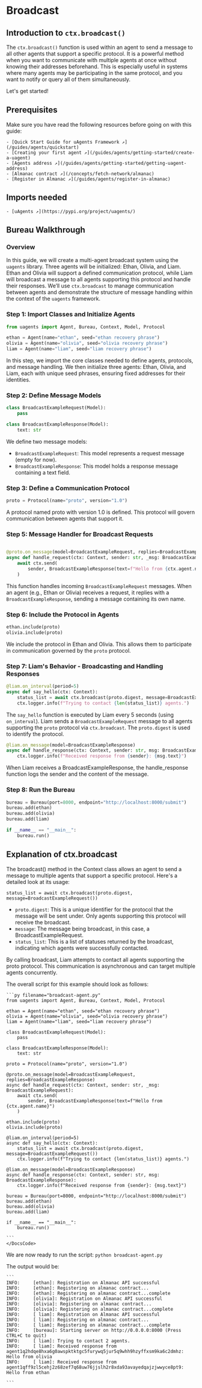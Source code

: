 
# Broadcast

## Introduction to `ctx.broadcast()`

The `ctx.broadcast()` function is used within an agent to send a message to all other agents that support a specific protocol. It is a powerful method when you want to communicate with multiple agents at once without knowing their addresses beforehand. This is especially useful in systems where many agents may be participating in the same protocol, and you want to notify or query all of them simultaneously.

Let's get started!

## Prerequisites

Make sure you have read the following resources before going on with this guide:

    - [Quick Start Guide for uAgents Framework ↗️](/guides/agents/quickstart)
    - [Creating your first agent ↗️](/guides/agents/getting-started/create-a-uagent)
    - [Agents address ↗️](/guides/agents/getting-started/getting-uagent-address)
    - [Almanac contract ↗️](/concepts/fetch-network/almanac)
    - [Register in Almanac ↗️](/guides/agents/register-in-almanac)

## Imports needed

    - [uAgents ↗️](https://pypi.org/project/uagents/)

## Bureau Walkthrough

### Overview

In this guide, we will create a multi-agent broadcast system using the `uagents` library. Three agents will be initialized: Ethan, Olivia, and Liam. Ethan and Olivia will support a defined communication protocol, while Liam will broadcast a message to all agents supporting this protocol and handle their responses. We’ll use `ctx.broadcast` to manage communication between agents and demonstrate the structure of message handling within the context of the `uagents` framework.

### Step 1: Import Classes and Initialize Agents

```py
from uagents import Agent, Bureau, Context, Model, Protocol

ethan = Agent(name="ethan", seed="ethan recovery phrase")
olivia = Agent(name="olivia", seed="olivia recovery phrase")
liam = Agent(name="liam", seed="liam recovery phrase")

```
In this step, we import the core classes needed to define agents, protocols, and message handling. We then initialize three agents: Ethan, Olivia, and Liam, each with unique seed phrases, ensuring fixed addresses for their identities.

### Step 2: Define Message Models

```py
class BroadcastExampleRequest(Model):
    pass

class BroadcastExampleResponse(Model):
    text: str

```

We define two message models:

- `BroadcastExampleRequest`: This model represents a request message (empty for now).
- `BroadcastExampleResponse`: This model holds a response message containing a text field.

### Step 3: Define a Communication Protocol

```py
proto = Protocol(name="proto", version="1.0")

```

A protocol named proto with version 1.0 is defined. This protocol will govern communication between agents that support it.

### Step 5: Message Handler for Broadcast Requests

```py

@proto.on_message(model=BroadcastExampleRequest, replies=BroadcastExampleResponse)
async def handle_request(ctx: Context, sender: str, _msg: BroadcastExampleRequest):
    await ctx.send(
        sender, BroadcastExampleResponse(text=f"Hello from {ctx.agent.name}")
    )

```

This function handles incoming `BroadcastExampleRequest` messages. When an agent (e.g., Ethan or Olivia) receives a request, it replies with a `BroadcastExampleResponse`, sending a message containing its own name.

### Step 6: Include the Protocol in Agents

```py
ethan.include(proto)
olivia.include(proto)

```

We include the protocol in Ethan and Olivia. This allows them to participate in communication governed by the `proto` protocol.

### Step 7: Liam's Behavior - Broadcasting and Handling Responses

```py
@liam.on_interval(period=5)
async def say_hello(ctx: Context):
    status_list = await ctx.broadcast(proto.digest, message=BroadcastExampleRequest())
    ctx.logger.info(f"Trying to contact {len(status_list)} agents.")

```

The `say_hello` function is executed by Liam every 5 seconds (using `on_interval`). Liam sends a `BroadcastExampleRequest` message to all agents supporting the `proto` protocol via `ctx.broadcast`. The `proto.digest` is used to identify the protocol.

```py
@liam.on_message(model=BroadcastExampleResponse)
async def handle_response(ctx: Context, sender: str, msg: BroadcastExampleResponse):
    ctx.logger.info(f"Received response from {sender}: {msg.text}")

```

When Liam receives a BroadcastExampleResponse, the handle_response function logs the sender and the content of the message.

### Step 8: Run the Bureau

```py
bureau = Bureau(port=8000, endpoint="http://localhost:8000/submit")
bureau.add(ethan)
bureau.add(olivia)
bureau.add(liam)

if __name__ == "__main__":
    bureau.run()

```

## Explanation of ctx.broadcast

The broadcast() method in the Context class allows an agent to send a message to multiple agents that support a specific protocol. Here's a detailed look at its usage:

`status_list = await ctx.broadcast(proto.digest, message=BroadcastExampleRequest())`

- `proto.digest`: This is a unique identifier for the protocol that the message will be sent under. Only agents supporting this protocol will receive the broadcast.
- `message`: The message being broadcast, in this case, a BroadcastExampleRequest.
- `status_list`: This is a list of statuses returned by the broadcast, indicating which agents were successfully contacted.

By calling broadcast, Liam attempts to contact all agents supporting the proto protocol. This communication is asynchronous and can target multiple agents concurrently.

The overall script for this example should look as follows:

<CodeGroup hasCopy isLocalHostedFile>
    <DocsCode local={true}>

    ```py filename="broadcast-agent.py"
    from uagents import Agent, Bureau, Context, Model, Protocol

    ethan = Agent(name="ethan", seed="ethan recovery phrase")
    olivia = Agent(name="olivia", seed="olivia recovery phrase")
    liam = Agent(name="liam", seed="liam recovery phrase")

    class BroadcastExampleRequest(Model):
        pass

    class BroadcastExampleResponse(Model):
        text: str

    proto = Protocol(name="proto", version="1.0")

    @proto.on_message(model=BroadcastExampleRequest, replies=BroadcastExampleResponse)
    async def handle_request(ctx: Context, sender: str, _msg: BroadcastExampleRequest):
        await ctx.send(
            sender, BroadcastExampleResponse(text=f"Hello from {ctx.agent.name}")
        )

    ethan.include(proto)
    olivia.include(proto)

    @liam.on_interval(period=5)
    async def say_hello(ctx: Context):
        status_list = await ctx.broadcast(proto.digest, message=BroadcastExampleRequest())
        ctx.logger.info(f"Trying to contact {len(status_list)} agents.")

    @liam.on_message(model=BroadcastExampleResponse)
    async def handle_response(ctx: Context, sender: str, msg: BroadcastExampleResponse):
        ctx.logger.info(f"Received response from {sender}: {msg.text}")

    bureau = Bureau(port=8000, endpoint="http://localhost:8000/submit")
    bureau.add(ethan)
    bureau.add(olivia)
    bureau.add(liam)

    if __name__ == "__main__":
        bureau.run()

    ```
    </DocsCode>
</CodeGroup>

We are now ready to run the script: `python broadcast-agent.py`

The output would be:

    ```
    INFO:     [ethan]: Registration on Almanac API successful
    INFO:     [ethan]: Registering on almanac contract...
    INFO:     [ethan]: Registering on almanac contract...complete
    INFO:     [olivia]: Registration on Almanac API successful
    INFO:     [olivia]: Registering on almanac contract...
    INFO:     [olivia]: Registering on almanac contract...complete
    INFO:     [ liam]: Registration on Almanac API successful
    INFO:     [ liam]: Registering on almanac contract...
    INFO:     [ liam]: Registering on almanac contract...complete
    INFO:     [bureau]: Starting server on http://0.0.0.0:8000 (Press CTRL+C to quit)
    INFO:     [ liam]: Trying to contact 2 agents.
    INFO:     [ liam]: Received response from agent1q2hdqe8hxa6g0awspktktgc5furywq5jur5q9whh9hzyffxsm9ka6c2dmhz: Hello from olivia
    INFO:     [ liam]: Received response from agent1qff9zl5cehj2z68zef7q68uw76jjslh2r8xda93avayedqajzjwwyce8pt9: Hello from ethan

    ```